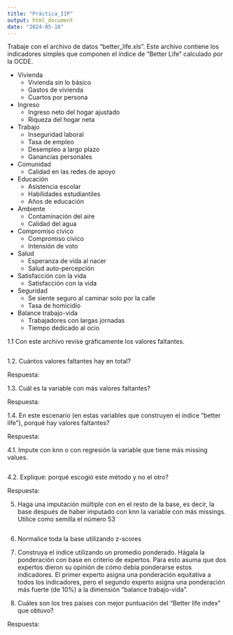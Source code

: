 ```yaml
---
title: "Práctica_IIP"
output: html_document
date: "2024-05-18"
---
```



Trabaje con el archivo de datos "better_life.xls". Este archivo contiene los indicadores simples que componen el índice de "Better Life" calculado por la OCDE.

-   Vivienda
    -   Vivienda sin lo básico
    -   Gastos de vivienda
    -   Cuartos por persona
-   Ingreso
    -   Ingreso neto del hogar ajustado
    -   Riqueza del hogar neta
-   Trabajo
    -   Inseguridad laboral
    -   Tasa de empleo
    -   Desempleo a largo plazo
    -   Ganancias personales
-   Comunidad
    -   Calidad en las redes de apoyo
-   Educación
    -   Asistencia escolar
    -   Habilidades estudiantiles
    -   Años de educación
-   Ambiente
    -   Contaminación del aire
    -   Calidad del agua
-   Compromiso civico
    -   Compromiso civico
    -   Intensión de voto
-   Salud
    -   Esperanza de vida al nacer
    -   Salud auto-percepción
-   Satisfacción con la vida 
    -   Satisfacción con la vida
-   Seguridad
    -   Se siente seguro al caminar solo por la calle
    -   Tasa de homicidio
-   Balance trabajo-vida
    -   Trabajadores con largas jornadas
    -   Tiempo dedicado al ocio

1.1 Con este archivo revíse gráficamente los valores faltantes.

```r

```

1.2.  Cuántos valores faltantes hay en total? 

Respuesta: 

1.3.  Cuál es la variable con más valores faltantes?

Respuesta: 

1.4.  En este escenario (en estas variables que construyen el índice "better life"), porqué hay valores faltantes?

Respuesta: 


4.1.  Impute con knn o con regresión la variable que tiene más missing values. 

```r

```


4.2. Explique: porqué escogió este método y no el otro?

Respuesta: 


5.  Haga una imputación múltiple con en el resto de la base, es decir, la base después de haber imputado con knn la variable con más missings. Utilice como semilla el número 53

```r

```



6.  Normalice toda la base utilizando z-scores


7.  Construya el índice utilizando un promedio ponderado. Hágala la ponderación con base en criterio de expertos. Para esto asuma que dos expertos dieron su opinión de cómo debía ponderarse estos indicadores. El primer experto asigna una ponderación equitativa a todos los indicadores, pero el segundo experto asigna una ponderación más fuerte (de 10%) a la dimensión "balance trabajo-vida". 


8. Cuáles son los tres países con mejor puntuación del "Better life index" que obtuvo?

Respuesta:
